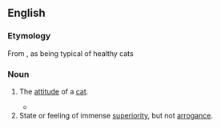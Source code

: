 ==English==

===Etymology===
From {{blend|cat|attitude|lang=en}}, as being typical of healthy cats

===Noun===
{{en-noun|-}}

# {{context|humorous|lang=en}} The [[attitude]] of a [[cat]].
#* {{quote-book|year=2011|page=[http://books.google.co.uk/books?id=JMSdXnXS36wC&pg=PA64&dq=cattitude&hl=en&sa=X&ei=rGOqT4zRMILg4QT1u-SGCQ&redir_esc=y#v=onepage&q=cattitude&f=false 64]|title=The Cat Lover's Devotional|author=M. R. Wells, Connie Fleishauer, Dottie Adams|passage=It took a lot of Rosie and Ernie to forgive their "bad cattitude" kitty.}}
# State or feeling of immense [[superiority]], but not [[arrogance]].